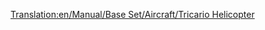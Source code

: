 [[Translation:en/Manual/Base Set/Aircraft/Tricario Helicopter]]

{{fr/Manual/Base Set/Aircraft/Hélicoptère|Nom=Hélicoptère Tricario
|Image=[[File:en/Manual/Base Set/Aircraft/SikorskyHelicopter.png|Hélicoptère Tricario]]
|Coût=30 761 (61 522)
|Vitesse=322 km/h (200 MPH)
|Entretien=2 278 (4 556)
|Conception=1957
|Vie=20
|Capacité=40 passagers & 15 sacs de courrier
|Description=L'hélicoptère Tricario est le premier hélicoptère.
|Réalité=Hélicoptère Sikorsky S-62
}}